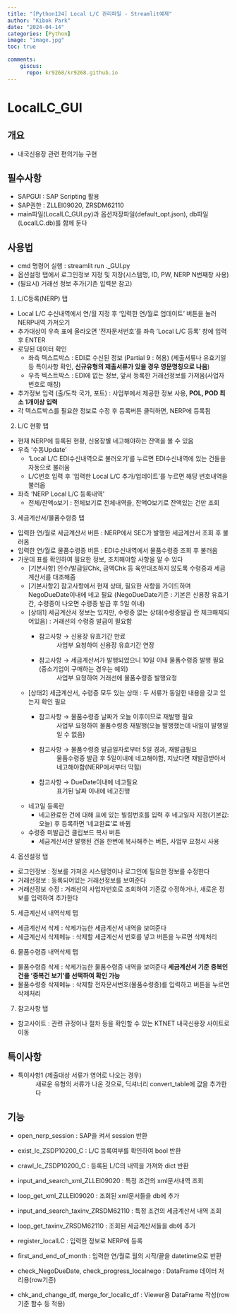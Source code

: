 ```yaml
---
title: "[Python124] Local L/C 관리파일 - Streamlit예제"
author: "Kibok Park"
date: "2024-04-14"
categories: [Python]
image: "image.jpg"
toc: true

comments: 
    giscus:
      repo: kr9268/kr9268.github.io
---
```



# LocalLC_GUI

## 개요
- 내국신용장 관련 편의기능 구현

## 필수사항
- SAPGUI : SAP Scripting 활용
- SAP권한 : ZLLEI09020, ZRSDM62110
- main파일(LocalLC_GUI.py)과 옵션저장파일(default_opt.json), db파일(LocalLC.db)를 함께 둔다

## 사용법
- cmd 명령어 실행 : streamlit run .\경로\LocalLC_GUI.py
- 옵션설정 탭에서 로그인정보 지정 및 저장(시스템명, ID, PW, NERP N번째창 사용)
- (필요시) 거래선 정보 추가(기존 입력분 참고)

(1) L/C등록(NERP) 탭
- Local L/C 수신내역에서 연/월 지정 후 '입력한 연/월로 업데이트' 버튼을 눌러 NERP내역 가져오기
- 추가대상이 우측 표에 올라오면 '전자문서번호'를 좌측 'Local L/C 등록' 창에 입력 후 ENTER
- 로딩된 데이터 확인
  - 좌측 텍스트박스 : EDI로 수신된 정보 (Partial 9 : 허용)
    (제출서류나 유효기일 등 특이사항 확인, **신규유형의 제출서류가 있을 경우 영문명칭으로 나옴**)
  - 우측 텍스트박스 : EDI에 없는 정보, 앞서 등록한 거래선정보를 가져옴(사업자번호로 매칭)
- 추가정보 입력 (출/도착 국가, 포트) : 사업부에서 제공한 정보 사용, **POL, POD 최소 1개이상 입력**
- 각 텍스트박스를 필요한 정보로 수정 후 등록버튼 클릭하면, NERP에 등록됨

(2) L/C 현황 탭
- 현재 NERP에 등록된 현황, 신용장별 네고해야하는 잔액을 볼 수 있음
- 우측 '수동Update'
  - 'Local L/C EDI수신내역으로 불러오기'를 누르면 EDI수신내역에 있는 건들을 자동으로 불러옴
  - L/C번호 입력 후 '입력한 Local L/C 추가/업데이트'를 누르면 해당 번호내역을 불러옴
- 좌측 'NERP Local L/C 등록내역'
  - 전체/잔액o보기 : 전체보기로 전체내역을, 잔액O보기로 잔액있는 건만 조회
 
(3) 세금계산서/물품수령증 탭
- 입력한 연/월로 세금계산서 버튼 : NERP에서 SEC가 발행한 세금계산서 조회 후 불러옴
- 입력한 연/월로 물품수령증 버튼 : EDI수신내역에서 물품수령증 조회 후 불러옴
- 가운데 표를 확인하여 필요한 정보, 조치해야할 사항을 알 수 있다
  - [기본사항] 인수/발급일Chk, 금액Chk 등 육안대조하지 않도록 수령증과 세금계산서를 대조해줌
  - [기본사항2] 참고사항에서 현재 상태, 필요한 사항을 가이드하며 NegoDueDate이내에 네고 필요
    (NegoDueDate기준 : 기본은 신용장 유효기간, 수령증이 나오면 수령증 발급 후 5일 이내)
  - [상태1] 세금계산서 정보는 있지만, 수령증 없는 상태(수령증발급 란 체크해제되어있음) : 거래선의 수령증 발급이 필요함
    - 참고사항 → 신용장 유효기간 만료
      : 사업부 요청하여 신용장 유효기간 연장
    - 참고사항 → 세금계산서가 발행되었으니 10일 이내 물품수령증 발행 필요(중소기업이 구매하는 경우는 예외)
      : 사업부 요청하여 거래선에 물품수령증 발행요청
  - [상태2] 세금계산서, 수령증 모두 있는 상태 : 두 서류가 동일한 내용을 갖고 있는지 확인 필요
    - 참고사항 → 물품수령증 날짜가 오늘 이후이므로 재발행 필요
      : 사업부 요청하여 물품수령증 재발행(오늘 발행했는데 내일이 발행일일 수 없음)
    - 참고사항 → 물품수령증 발급일자로부터 5일 경과, 재발급필요
      : 물품수령증 발급 후 5일이내에 네고해야함, 지났다면 재발급받아서 네고해야함(NERP에서부터 막힘)
    - 참고사항 → DueDate이내에 네고필요
      : 표기된 날짜 이내에 네고진행
  - 네고일 등록란
    - 네고완료한 건에 대해 표에 있는 빌링번호를 입력 후 네고일자 지정(기본값:오늘) 후 등록하면 '네고완료'로 바뀜
  - 수령증 미발급건 클립보드 복사 버튼
    - 세금계산서만 발행된 건을 한번에 복사해주는 버튼, 사업부 요청시 사용
(4) 옵션설정 탭
- 로그인정보 : 정보를 가져온 시스템명이나 로그인에 필요한 정보를 수정한다
- 거래선정보 : 등록되어있는 거래선정보를 보여준다
- 거래선정보 수정 : 거래선의 사업자번호로 조회하여 기존값 수정하거나, 새로운 정보를 입력하여 추가한다

(5) 세금계산서 내역삭제 탭
- 세금계산서 삭제 : 삭제가능한 세금계산서 내역을 보여준다
- 세금계산서 삭제메뉴 : 삭제할 세금계산서 번호를 넣고 버튼을 누르면 삭제처리

(6) 물품수령증 내역삭제 탭
- 물품수령증 삭제 : 삭제가능한 물품수령증 내역을 보여준다
                  **세금계산서 기준 중복인 건을 '중복건 보기'를 선택하여 확인 가능**
- 물품수령증 삭제메뉴 : 삭제할 전자문서번호(물품수령증)를 입력하고 버튼을 누르면 삭제처리

(7) 참고사항 탭
- 참고사이트 : 관련 규정이나 절차 등을 확인할 수 있는 KTNET 내국신용장 사이트로 이동
  
## 특이사항
- 특이사항1 (제출대상 서류가 영어로 나오는 경우)
  : 새로운 유형의 서류가 나온 것으로, 딕셔너리 convert_table에 값을 추가한다

## 기능
- open_nerp_session : SAP을 켜서 session 반환
- exist_lc_ZSDP10200_C : L/C 등록여부를 확인하여 bool 반환
- crawl_lc_ZSDP10200_C : 등록된 L/C의 내역을 가져와 dict 반환
- input_and_search_xml_ZLLEI09020 : 특정 조건의 xml문서내역 조회
- loop_get_xml_ZLLEI09020 : 조회된 xml문서들을 db에 추가
- input_and_search_taxinv_ZRSDM62110 : 특정 조건의 세금계산서 내역 조회
- loop_get_taxinv_ZRSDM62110 : 조회된 세금계산서들을 db에 추가
- register_localLC : 입력한 정보로 NERP에 등록
  
- first_and_end_of_month : 입력한 연/월로 월의 시작/끝을 datetime으로 반환
  
- check_NegoDueDate, check_progress_localnego : DataFrame 데이터 처리용(row기준)
- chk_and_change_df, merge_for_locallc_df : Viewer용 DataFrame 작성(row기준 함수 등 적용)

